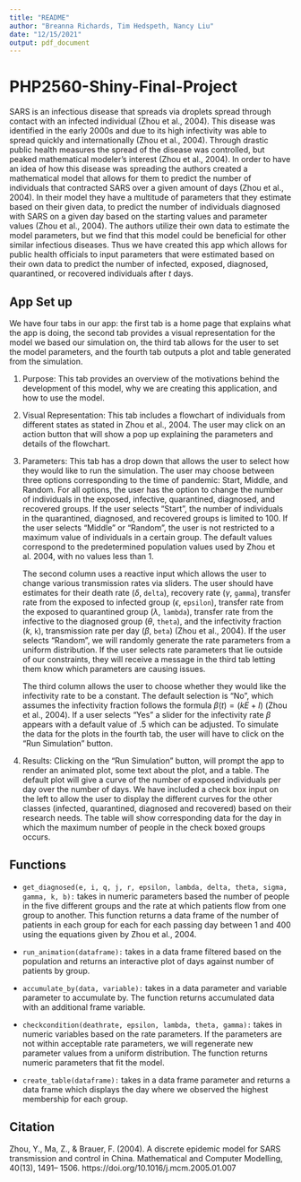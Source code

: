 ```yaml
---
title: "README"
author: "Breanna Richards, Tim Hedspeth, Nancy Liu"
date: "12/15/2021"
output: pdf_document
---
```


# PHP2560-Shiny-Final-Project

SARS is an infectious disease that spreads via droplets spread through contact with an infected individual (Zhou et al., 2004). This disease was identified in the early 2000s and due to its high infectivity was able to spread quickly and internationally (Zhou et al., 2004). Through drastic public health measures the spread of the disease was controlled, but peaked mathematical modeler's interest (Zhou et al., 2004). In order to have an idea of how this disease was spreading the authors created a mathematical model that allows for them to predict the number of individuals that contracted SARS over a given amount of days (Zhou et al., 2004). In their model they have a multitude of parameters that they estimate based on their given data, to predict the number of individuals diagnosed with SARS on a given day based on the starting values and parameter values (Zhou et al., 2004). The authors utilize their own data to estimate the model parameters, but we find that this model could be beneficial for other similar infectious diseases. Thus we have created this app which allows for public health officials to input parameters that were estimated based on their own data to predict the number of infected, exposed, diagnosed, quarantined, or recovered individuals after $t$ days. 

## App Set up

We have four tabs in our app: the first tab is a home page that explains what the app is doing, the second tab provides a visual representation for the model we based our simulation on, the third tab allows for the user to set the model parameters, and the fourth tab outputs a plot and table generated from the simulation. 

1. Purpose: This tab provides an overview of the motivations behind the development of this model, why we are creating this application, and how to use the model.

2. Visual Representation: This tab includes a flowchart of individuals from different states as stated in Zhou et al., 2004. The user may click on an action button that will show a pop up explaining the parameters and details of the flowchart.

3. Parameters: This tab has a drop down that allows the user to select how they would like to run the simulation. The user may choose between three options corresponding to the time of pandemic: Start, Middle, and Random. For all options, the user has the option to change the number of individuals in the exposed, infective, quarantined, diagnosed, and recovered groups. If the user selects "Start", the number of individuals in the quarantined, diagnosed, and recovered groups is limited to 100. If the user selects "Middle" or "Random", the user is not restricted to a maximum value of individuals in a certain group. The default values correspond to the predetermined population values used by Zhou et al. 2004, with no values less than 1.

    The second column uses a reactive input which allows the user to change various transmission rates via sliders. The user should have estimates for their  death rate ($\delta$, `delta`), recovery rate ($\gamma$, `gamma`), transfer rate from the exposed to infected group ($\epsilon$, `epsilon`), transfer rate from the exposed to quarantined group ($\lambda$, `lambda`), transfer rate from the infective to the diagnosed group ($\theta$, `theta`), and the infectivity fraction ($k$, `k`), transmission rate per day ($\beta$, `beta`) (Zhou et al., 2004). If the user selects "Random", we will randomly generate the rate parameters from a uniform distribution. If the user selects rate parameters that lie outside of our constraints, they will receive a message in the third tab letting them know which parameters are causing issues.
    
    The third column allows the user to choose whether they would like the infectivity rate to be a constant. The default selection is "No", which assumes the infectivity fraction follows the formula $\beta(t) = (kE + I)$ (Zhou et al., 2004). If a user selects "Yes" a slider for the infectivity rate $\beta$ appears with a default value of .5 which can be adjusted. To simulate the data for the plots in the fourth tab, the user will have to click on the "Run Simulation" button.

4. Results: Clicking on the "Run Simulation" button, will prompt the app to render an animated plot, some text about the plot, and a table. The default plot will give a curve of the number of exposed individuals per day over the number of days. We have included a check box input on the left to allow the user to display the different curves for the other classes (infected, quarantined, diagnosed and recovered) based on their research needs. The table will show corresponding data for the day in which the maximum number of people in the check boxed groups occurs.

## Functions

- `get_diagnosed(e, i, q, j, r, epsilon, lambda, delta, theta, sigma, gamma, k, b):` takes in numeric parameters based the number of people in the five different groups and the rate at which patients flow from one group to another. This function returns a data frame of the number of patients in each group for each for each passing day between 1 and 400 using the equations given by Zhou et al., 2004.

- `run_animation(dataframe):` takes in a data frame filtered based on the population and returns an interactive plot of days against number of patients by group.

- `accumulate_by(data, variable):` takes in a data parameter and variable parameter to accumulate by. The function returns accumulated data with an additional frame variable.

- `checkcondition(deathrate, epsilon, lambda, theta, gamma):` takes in numeric variables based on the rate parameters. If the parameters are not within acceptable rate parameters, we will regenerate new parameter values from a uniform distribution. The function returns numeric parameters that fit the model.

- `create_table(dataframe):` takes in a data frame parameter and returns a data frame which displays the day where we observed the highest membership for each group.

## Citation 
Zhou, Y., Ma, Z., & Brauer, F. (2004). A discrete epidemic model for SARS transmission and control in China. Mathematical and Computer Modelling, 40(13), 1491–         1506. https://doi.org/10.1016/j.mcm.2005.01.007
